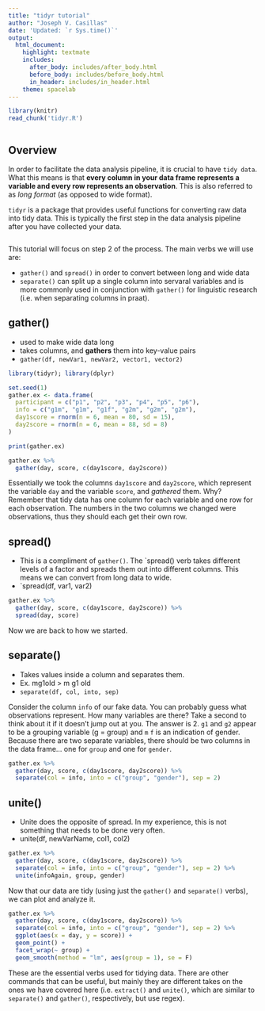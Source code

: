 ```yaml
---
title: "tidyr tutorial"
author: "Joseph V. Casillas"
date: 'Updated: `r Sys.time()`'
output:
  html_document:
    highlight: textmate
    includes:
      after_body: includes/after_body.html
      before_body: includes/before_body.html
      in_header: includes/in_header.html
    theme: spacelab
---
```


```r
library(knitr)
read_chunk('tidyr.R')
```

```r
```


## Overview

In order to facilitate the data analysis pipeline, it is crucial 
to have `tidy data`. What this means is that **every column in 
your data frame represents a variable and every row represents an observation**. This is also referred to as *long format* (as 
opposed to wide format).

`tidyr` is a package that provides useful functions for converting 
raw data into tidy data. This is typically the first step in the 
data analysis pipeline after you have collected your data.

```r
```

This tutorial will focus on step 2 of the process. The main verbs 
we will use are:

- `gather()` and `spread()` in order to convert between long and 
wide data
- `separate()` can split up a single column into servaral variables 
and is more commonly used in conjunction with `gather()` for 
linguistic research (i.e. when separating columns in praat).


## gather()

- used to make wide data long
- takes columns, and **gathers** them into key-value pairs
- `gather(df, newVar1, newVar2, vector1, vector2)`

```r
library(tidyr); library(dplyr)

set.seed(1)
gather.ex <- data.frame(
  participant = c("p1", "p2", "p3", "p4", "p5", "p6"), 
  info = c("g1m", "g1m", "g1f", "g2m", "g2m", "g2m"),
  day1score = rnorm(n = 6, mean = 80, sd = 15), 
  day2score = rnorm(n = 6, mean = 88, sd = 8)
)

print(gather.ex)

gather.ex %>%
  gather(day, score, c(day1score, day2score))
```

Essentially we took the columns `day1score` and `day2score`, which represent the variable `day` and the variable `score`, and *gathered* them. Why? Remember that tidy data has one column for each variable and one row for each observation. The numbers in the two columns we changed were observations, thus they should each get their own row. 

## spread()

- This is a compliment of `gather()`. The `spread() verb takes different levels of a factor and spreads them out into different columns. This means we can convert from long data to wide.
- `spread(df, var1, var2)


```r
gather.ex %>%
  gather(day, score, c(day1score, day2score)) %>%
  spread(day, score)
```

Now we are back to how we started. 

## separate()

- Takes values inside a column and separates them.
- Ex. mg1old > m g1 old
- `separate(df, col, into, sep)`

Consider the column `info` of our fake data. You can probably guess 
what observations represent. How many variables are there? Take a 
second to think about it if it doesn't jump out at you. The answer is 
2. `g1` and `g2` appear to be a grouping variable (g = group) and `m` 
`f` is an indication of gender. Because there are two separate 
variables, there should be two columns in the data frame... one for 
`group` and one for `gender`. 


```r
gather.ex %>%
  gather(day, score, c(day1score, day2score)) %>%
  separate(col = info, into = c("group", "gender"), sep = 2)
```

## unite()

- Unite does the opposite of spread. In my experience, this is not 
something that needs to be done very often. 
- unite(df, newVarName, col1, col2)

```r
gather.ex %>%
  gather(day, score, c(day1score, day2score)) %>%
  separate(col = info, into = c("group", "gender"), sep = 2) %>%
  unite(infoAgain, group, gender)
```

Now that our data are tidy (using just the ```gather()``` and ```separate()``` verbs), we can plot and analyze it. 

```r
gather.ex %>%
  gather(day, score, c(day1score, day2score)) %>%
  separate(col = info, into = c("group", "gender"), sep = 2) %>%
  ggplot(aes(x = day, y = score)) + 
  geom_point() + 
  facet_wrap(~ group) +
  geom_smooth(method = "lm", aes(group = 1), se = F)
```


These are the essential verbs used for tidying data. There are other 
commands that can be useful, but mainly they are different takes on 
the ones we have covered here (i.e. `extract()` and `unite()`, which 
are similar to `separate()` and `gather()`, respectively, but use 
regex). 






